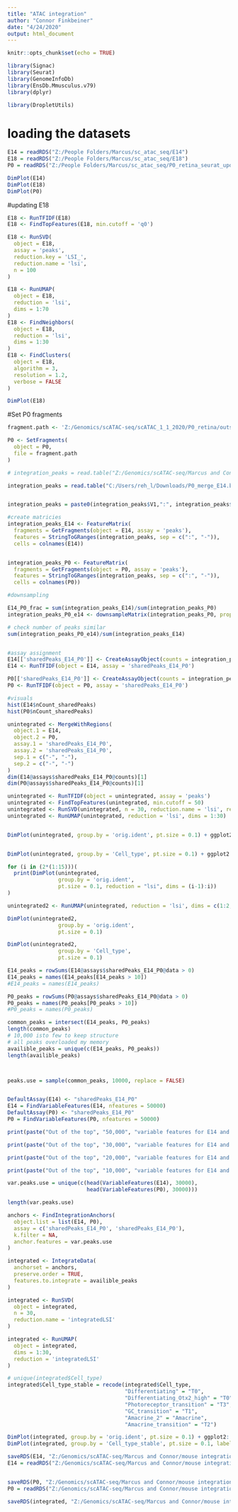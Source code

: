 ---
title: "ATAC integration"
author: "Connor Finkbeiner"
date: "4/24/2020"
output: html_document
---

```{r setup, include=FALSE}
knitr::opts_chunk$set(echo = TRUE)
```

```{r}
library(Signac)
library(Seurat)
library(GenomeInfoDb)
library(EnsDb.Mmusculus.v79)
library(dplyr)

library(DropletUtils)
```

# loading the datasets
```{r}
E14 = readRDS("Z:/People Folders/Marcus/sc_atac_seq/E14")
E18 = readRDS("Z:/People Folders/Marcus/sc_atac_seq/E18")
P0 = readRDS("Z:/People Folders/Marcus/sc_atac_seq/P0_retina_seurat_updated")

DimPlot(E14)
DimPlot(E18)
DimPlot(P0)
```

#updating E18
```{r}
E18 <- RunTFIDF(E18)
E18 <- FindTopFeatures(E18, min.cutoff = 'q0')

E18 <- RunSVD(
  object = E18,
  assay = 'peaks',
  reduction.key = 'LSI_',
  reduction.name = 'lsi', 
  n = 100
)

E18 <- RunUMAP(
  object = E18,
  reduction = 'lsi',
  dims = 1:70
)
E18 <- FindNeighbors(
  object = E18,
  reduction = 'lsi',
  dims = 1:30
)
E18 <- FindClusters(
  object = E18,
  algorithm = 3,
  resolution = 1.2,
  verbose = FALSE
)

DimPlot(E18)
```

#Set P0 fragments
```{r}
fragment.path <- 'Z:/Genomics/scATAC-seq/scATAC_1_1_2020/P0_retina/outs/filtered_fragments.tsv.gz'

P0 <- SetFragments(
  object = P0,
  file = fragment.path
)
```


```{r}
# integration_peaks = read.table("Z:/Genomics/scATAC-seq/Marcus and Connor/Objects/P0_E14_E18_peaks.bed", header = F)

integration_peaks = read.table("C:/Users/reh_l/Downloads/P0_merge_E14.bed", header = F)


integration_peaks = paste0(integration_peaks$V1,":", integration_peaks$V2, "-", integration_peaks$V3)
```

```{r}
#create matricies
integration_peaks_E14 <- FeatureMatrix(
  fragments = GetFragments(object = E14, assay = 'peaks'),
  features = StringToGRanges(integration_peaks, sep = c(":", "-")),
  cells = colnames(E14))


integration_peaks_P0 <- FeatureMatrix(
  fragments = GetFragments(object = P0, assay = 'peaks'),
  features = StringToGRanges(integration_peaks, sep = c(":", "-")),
  cells = colnames(P0))

#downsampling

E14_P0_frac = sum(integration_peaks_E14)/sum(integration_peaks_P0)
integration_peaks_P0_e14 <- downsampleMatrix(integration_peaks_P0, prop=E14_P0_frac)

# check number of peaks similar
sum(integration_peaks_P0_e14)/sum(integration_peaks_E14)


#assay assignment
E14[['sharedPeaks_E14_P0']] <- CreateAssayObject(counts = integration_peaks_E14, min.cells = 1)
E14 <- RunTFIDF(object = E14, assay = 'sharedPeaks_E14_P0')

P0[['sharedPeaks_E14_P0']] <- CreateAssayObject(counts = integration_peaks_P0_e14, min.cells = 1)
P0 <- RunTFIDF(object = P0, assay = 'sharedPeaks_E14_P0')

#visuals
hist(E14$nCount_sharedPeaks)
hist(P0$nCount_sharedPeaks)
```

```{r}
unintegrated <- MergeWithRegions(
  object.1 = E14,
  object.2 = P0,
  assay.1 = 'sharedPeaks_E14_P0',
  assay.2 = 'sharedPeaks_E14_P0',
  sep.1 = c("-", "-"),
  sep.2 = c("-", "-")
)
dim(E14@assays$sharedPeaks_E14_P0@counts)[1]
dim(P0@assays$sharedPeaks_E14_P0@counts)[1]

unintegrated <- RunTFIDF(object = unintegrated, assay = 'peaks')
unintegrated <- FindTopFeatures(unintegrated, min.cutoff = 50)
unintegrated <- RunSVD(unintegrated, n = 30, reduction.name = 'lsi', reduction.key = 'LSI_')
unintegrated <- RunUMAP(unintegrated, reduction = 'lsi', dims = 1:30)


DimPlot(unintegrated, group.by = 'orig.ident', pt.size = 0.1) + ggplot2::ggtitle("Unintegrated E14 P0")


DimPlot(unintegrated, group.by = 'Cell_type', pt.size = 0.1) + ggplot2::ggtitle("Unintegrated E14 P0")
```



```{r}

for (i in (2*(1:15)))(
  print(DimPlot(unintegrated, 
                group.by = 'orig.ident', 
                pt.size = 0.1, reduction = "lsi", dims = (i-1):i))
)

unintegrated2 <- RunUMAP(unintegrated, reduction = 'lsi', dims = c(1:2, 5:30))

DimPlot(unintegrated2, 
                group.by = 'orig.ident', 
                pt.size = 0.1)

DimPlot(unintegrated2, 
                group.by = 'Cell_type', 
                pt.size = 0.1)
```

```{r}
E14_peaks = rowSums(E14@assays$sharedPeaks_E14_P0@data > 0)
E14_peaks = names(E14_peaks[E14_peaks > 10])
#E14_peaks = names(E14_peaks)

P0_peaks = rowSums(P0@assays$sharedPeaks_E14_P0@data > 0)
P0_peaks = names(P0_peaks[P0_peaks > 10])
#P0_peaks = names(P0_peaks)

common_peaks = intersect(E14_peaks, P0_peaks)
length(common_peaks)
# 10,000 isto few to keep structure
# all peaks overloaded my memory
availible_peaks = unique(c(E14_peaks, P0_peaks))
length(availible_peaks)



peaks.use = sample(common_peaks, 10000, replace = FALSE)


DefaultAssay(E14) <- "sharedPeaks_E14_P0"
E14 = FindVariableFeatures(E14, nfeatures = 50000)
DefaultAssay(P0) <- "sharedPeaks_E14_P0"
P0 = FindVariableFeatures(P0, nfeatures = 50000)

print(paste("Out of the top", "50,000", "variable features for E14 and P0", length(intersect(VariableFeatures(E14), VariableFeatures(P0))), "are shared"))

print(paste("Out of the top", "30,000", "variable features for E14 and P0", length(intersect(head(VariableFeatures(E14), 30000), head(VariableFeatures(P0), 30000))), "are shared"))

print(paste("Out of the top", "20,000", "variable features for E14 and P0", length(intersect(head(VariableFeatures(E14), 20000), head(VariableFeatures(P0), 20000))), "are shared"))

print(paste("Out of the top", "10,000", "variable features for E14 and P0", length(intersect(head(VariableFeatures(E14), 10000), head(VariableFeatures(P0), 10000))), "are shared"))

var.peaks.use = unique(c(head(VariableFeatures(E14), 30000), 
                         head(VariableFeatures(P0), 30000)))

length(var.peaks.use)
```

```{r}
anchors <- FindIntegrationAnchors(
  object.list = list(E14, P0),
  assay = c('sharedPeaks_E14_P0', 'sharedPeaks_E14_P0'),
  k.filter = NA, 
  anchor.features = var.peaks.use
)

integrated <- IntegrateData(
  anchorset = anchors,
  preserve.order = TRUE, 
  features.to.integrate = availible_peaks
)

integrated <- RunSVD(
  object = integrated,
  n = 30,
  reduction.name = 'integratedLSI'
)

integrated <- RunUMAP(
  object = integrated,
  dims = 1:30,
  reduction = 'integratedLSI'
)

# unique(integrated$Cell_type)
integrated$Cell_type_stable = recode(integrated$Cell_type,
                                     "Differentiating" = "T0",
                                     "Differentiating_Otx2_high" = "T0",
                                     "Photoreceptor_transition" = "T3", 
                                     "GC_transition" = "T1",
                                     "Amacrine_2" = "Amacrine",
                                     "Amacrine_transition" = "T2")

DimPlot(integrated, group.by = 'orig.ident', pt.size = 0.1) + ggplot2::ggtitle("Integrated")
DimPlot(integrated, group.by = 'Cell_type_stable', pt.size = 0.1, label = T) + ggplot2::ggtitle("Integrated")
```

```{r}
saveRDS(E14, "Z:/Genomics/scATAC-seq/Marcus and Connor/mouse integration/E14_integration_peaks")
E14 = readRDS("Z:/Genomics/scATAC-seq/Marcus and Connor/mouse integration/E14_integration_peaks")


saveRDS(P0, "Z:/Genomics/scATAC-seq/Marcus and Connor/mouse integration/P0_retina_seurat_updated_integration_peaks")
P0 = readRDS("Z:/Genomics/scATAC-seq/Marcus and Connor/mouse integration/P0_retina_seurat_updated_integration_peaks")

saveRDS(integrated, "Z:/Genomics/scATAC-seq/Marcus and Connor/mouse integration/P0_E14_integrated")
```

